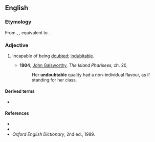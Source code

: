 ==English==

===Etymology===
From {{inh|en|enm|undoutable}}, {{m|enm|undoutabil}}, equivalent to {{prefix|en|un|doubtable}}.

===Adjective===
{{en-adj|-}}

# {{lb|en|rare}} Incapable of being [[doubt]]ed; [[indubitable]].
#* '''1904''', [[w:John_Galsworthy|John Galsworthy]], ''The Island Pharisees'', ch. 20,
#*: Her '''undoubtable''' quality had a non-individual flavour, as if standing for her class.

====Derived terms====
* {{l|en|undoubtably}}

====References====
* {{R:Webster 1913}}
* {{R:Dictionary.com}}
* ''Oxford English Dictionary'', 2nd ed., 1989.